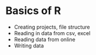 # Basics of R

* Creating projects, file structure
* Reading in data from csv, excel
* Reading data from online
* Writing data
